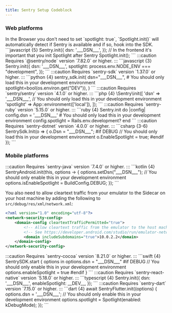```yaml
---
title: Sentry Setup Codeblock
---
```



### Web platforms

<Tabs>
  <TabItem label="JavaScript (Browser)">
  In the Browser you don't need to set `spotlight: true`, `Spotlight.init()` will automatically detect if Sentry is available and if so, hook into the SDK.
  ```javascript {5}
  Sentry.init({
    dsn: '___DSN___',
  });
  // In the frontend it's important that you init Spotlight after Sentry
  Spotlight.init();
  ```
  </TabItem>
  <TabItem label="Node">
  :::caution
  Requires `@sentry/node` version `7.82.0` or higher.
  :::
  ```javascript {3}
  Sentry.init({
      dsn: '___DSN___',
      spotlight: process.env.NODE_ENV === "development",
  });
  ```
  </TabItem>
  <TabItem label="Python">
  :::caution
  Requires `sentry-sdk` version `1.37.0` or higher.
  :::
  ```python {4}
  sentry_sdk.init(
      dsn="___DSN___",
      # You should only load this in your development environment
      spotlight=bool(os.environ.get("DEV")),
  )
  ```
  </TabItem>
  <TabItem label="PHP">
  :::caution
  Requires `sentry/sentry` version `4.1.0` or higher.
  :::
  ```php {4} 
  \Sentry\init([
      'dsn' => '___DSN___',
      // You should only load this in your development environment
      'spotlight' => App::environment(['local']),
  ]);
  ```
  </TabItem>
  <TabItem label="Ruby">
  :::caution
  Requires `sentry-ruby` version `5.15.0` or higher.
  :::
  ```ruby {4}
  Sentry.init do |config|
      config.dsn = '___DSN___'
      # You should only load this in your development environment
      config.spotlight = Rails.env.development?
  end
  ```
  </TabItem>
  <TabItem label=".NET">
  :::caution
  Requires `sentry-dotnet` version `4.0.0` or higher.
  :::
  ```csharp {3-6}
  SentrySdk.Init(o =>
  {
      o.Dsn = "___DSN___";
#if DEBUG
      // You should only load this in your development environment
      o.EnableSpotlight = true;
#endif
  });
  ```
  </TabItem>
</Tabs>

### Mobile platforms

<Tabs>
  <TabItem label="Android">
  :::caution
  Requires `sentry-java` version `7.4.0` or higher.
  :::
  ```kotlin {4}
  SentryAndroid.init(this, options -> {
      options.setDsn("___DSN___");
      // You should only enable this in your development environment
      options.isEnableSpotlight = BuildConfig.DEBUG;
  });
  ```

  You also need to allow cleartext traffic from your emulator to the Sidecar on your host machine by adding the following to `src/debug/res/xml/network.xml`:
  ```xml {6}
  <?xml version="1.0" encoding="utf-8"?>
  <network-security-config>
      <domain-config cleartextTrafficPermitted="true">
          <!-- Allow cleartext traffic from the emulator to the host machine -->
          <!-- See https://developer.android.com/studio/run/emulator-networking for more details -->
          <domain includeSubdomains="true">10.0.2.2</domain>
      </domain-config>
  </network-security-config>
  ```
  </TabItem>
  <TabItem label="iOS">
  :::caution
  Requires `sentry-cocoa` version `8.21.0` or higher.
  :::
  ```swift {4}
  SentrySDK.start { options in
      options.dsn = "___DSN___"
#if DEBUG
      // You should only enable this in your development environment
      options.enableSpotlight = true
#endif
  }
  ```
  </TabItem>
  <TabItem label="React Native">
  :::caution
  Requires `sentry-react-native` version `5.18.0` or higher.
  :::
  ```typescript {4}
  Sentry.init({
      dsn: '___DSN___',
      enableSpotlight: __DEV__,
  });
  ```
  </TabItem>
  <TabItem label="Flutter">
  :::caution
  Requires `sentry-dart` version `7.15.0` or higher.
  :::
  ```dart {4}
  await SentryFlutter.init((options) {
      options.dsn = '___DSN___';
      // You should only enable this in your development environment
      options.spotlight = Spotlight(enabled: kDebugMode);
  });
  ```
  </TabItem>
</Tabs>
